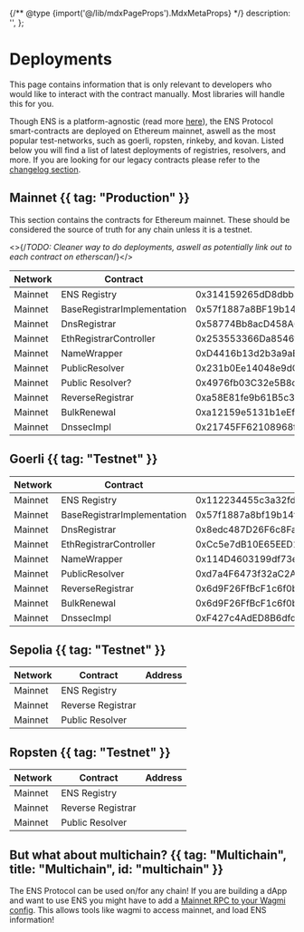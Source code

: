 {/** @type {import('@/lib/mdxPageProps').MdxMetaProps} */}
    description: '',
};

# Deployments

<Note>
    This page contains information that is only relevant to developers who would
    like to interact with the contract manually. Most libraries will handle this
    for you.
</Note>

Though ENS is a platform-agnostic (read more [here](/learn/multichain)), the ENS Protocol smart-contracts are deployed on Ethereum mainnet, aswell as the most popular test-networks, such as goerli, ropsten, rinkeby, and kovan.
Listed below you will find a list of latest deployments of registries, resolvers, and more.
If you are looking for our legacy contracts please refer to the [changelog section](/changelog).

## Mainnet {{ tag: "Production" }}

This section contains the contracts for Ethereum mainnet.
These should be considered the source of truth for any chain unless it is a testnet.

<>{/*TODO: Cleaner way to do deployments, aswell as potentially link out to each contract on etherscan*/}</>

| Network | Contract          | Address                                    |
| ------- | ----------------- | ------------------------------------------ |
| Mainnet | ENS Registry      | 0x314159265dD8dbb310642f98f50C066173C1259b |
| Mainnet | BaseRegistrarImplementation | 0x57f1887a8BF19b14fC0dF6Fd9B2acc9Af147eA85 |
| Mainnet | DnsRegistrar | 0x58774Bb8acD458A640aF0B88238369A167546ef2 |
| Mainnet | EthRegistrarController | 0x253553366Da8546fC250F225fe3d25d0C782303b |
| Mainnet | NameWrapper | 0xD4416b13d2b3a9aBae7AcD5D6C2BbDBE25686401 |
| Mainnet | PublicResolver | 0x231b0Ee14048e9dCcD1d247744d114a4EB5E8E63 |
| Mainnet | Public Resolver?   | 0x4976fb03C32e5B8cfe2b6cCB31c09Ba78EBaBa41 |
| Mainnet | ReverseRegistrar | 0xa58E81fe9b61B5c3fE2AFD33CF304c454AbFc7Cb |
| Mainnet | BulkRenewal | 0xa12159e5131b1eEf6B4857EEE3e1954744b5033A |
| Mainnet | DnssecImpl | 0x21745FF62108968fBf5aB1E07961CC0FCBeB2364 |

## Goerli {{ tag: "Testnet" }}

| Network | Contract          | Address                                    |
| ------- | ----------------- | ------------------------------------------ |
| Mainnet | ENS Registry      | 0x112234455c3a32fd11230c42e7bccd4a84e02010 |
| Mainnet | BaseRegistrarImplementation | 0x57f1887a8bf19b14fc0df6fd9b2acc9af147ea85 |
| Mainnet | DnsRegistrar | 0x8edc487D26F6c8Fa76e032066A3D4F87E273515d |
| Mainnet | EthRegistrarController | 0xCc5e7dB10E65EED1BBD105359e7268aa660f6734 |
| Mainnet | NameWrapper | 0x114D4603199df73e7D157787f8778E21fCd13066 |
| Mainnet | PublicResolver | 0xd7a4F6473f32aC2Af804B3686AE8F19E48B8fF5f |
| Mainnet | ReverseRegistrar | 0x6d9F26FfBcF1c6f0bAe9F2C1f7fBe8eE6B1d8d4d |
| Mainnet | BulkRenewal | 0x6d9F26FfBcF1c6f0bAe9F2C1f7fBe8eE6B1d8d4d |
| Mainnet | DnssecImpl | 0xF427c4AdED8B6dfde604865c1a7E953B160C26f0 |

## Sepolia {{ tag: "Testnet" }}

| Network | Contract          | Address |
| ------- | ----------------- | ------- |
| Mainnet | ENS Registry      |         |
| Mainnet | Reverse Registrar |         |
| Mainnet | Public Resolver   |         |

## Ropsten {{ tag: "Testnet" }}

| Network | Contract          | Address |
| ------- | ----------------- | ------- |
| Mainnet | ENS Registry      |         |
| Mainnet | Reverse Registrar |         |
| Mainnet | Public Resolver   |         |

## But what about multichain? {{ tag: "Multichain", title: "Multichain", id: "multichain" }}

The ENS Protocol can be used on/for any chain! If you are building a dApp and want to use ENS you might have to add a [Mainnet RPC to your Wagmi config](/web/libraries).
This allows tools like wagmi to access mainnet, and load ENS information!

<EmbedLink
    title="⛓️ Multichain"
    description="Learn more about multichain ENS"
    href="/learn/multichain"
/>